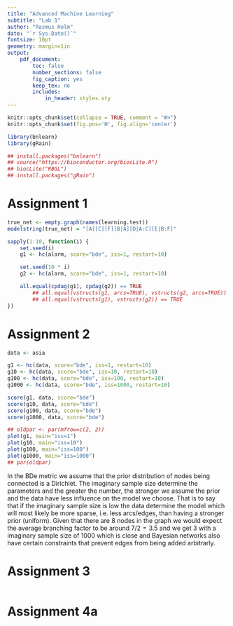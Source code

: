 ```yaml
---
title: "Advanced Machine Learning"
subtitle: "Lab 1"
author: "Rasmus Holm"
date: "`r Sys.Date()`"
fontsize: 10pt
geometry: margin=1in
output:
    pdf_document:
        toc: false
        number_sections: false
        fig_caption: yes
        keep_tex: no
        includes:
            in_header: styles.sty
---
```


```r
knitr::opts_chunk$set(collapse = TRUE, comment = "#>")
knitr::opts_chunk$set(fig.pos='H', fig.align='center')
```

```r
library(bnlearn)
library(gRain)

## install.packages("bnlearn")
## source("https://bioconductor.org/biocLite.R")
## biocLite("RBGL")
## install.packages("gRain")
```

# Assignment 1

```r
true_net <- empty.graph(names(learning.test))
modelstring(true_net) = "[A][C][F][B|A][D|A:C][E|B:F]"
```

```r
sapply(1:10, function(i) {
    set.seed(i)
    g1 <- hc(alarm, score="bde", iss=1, restart=10)

    set.seed(10 * i)
    g2 <- hc(alarm, score="bde", iss=1, restart=10)

    all.equal(cpdag(g1), cpdag(g2)) == TRUE
        ## all.equal(vstructs(g1, arcs=TRUE), vstructs(g2, arcs=TRUE)) == TRUE &&
        ## all.equal(vstructs(g1), vstructs(g2)) == TRUE
})
```

# Assignment 2

```r
data <- asia

g1 <- hc(data, score="bde", iss=1, restart=10)
g10 <- hc(data, score="bde", iss=10, restart=10)
g100 <- hc(data, score="bde", iss=100, restart=10)
g1000 <- hc(data, score="bde", iss=1000, restart=10)

score(g1, data, score="bde")
score(g10, data, score="bde")
score(g100, data, score="bde")
score(g1000, data, score="bde")
```

```r
## oldpar <- par(mfrow=c(2, 2))
plot(g1, main="iss=1")
plot(g10, main="iss=10")
plot(g100, main="iss=100")
plot(g1000, main="iss=1000")
## par(oldpar)
```

In the BDe metric we assume that the prior distribution of nodes being connected is a Dirichlet. The imaginary sample size determine the parameters and the greater the number, the stronger we assume the prior and the data have less influence on the model we choose. That is to say that if the imaginary sample size is low the data determine the model which will most likely be more sparse, i.e. less arcs/edges, than having a stronger prior (uniform). Given that there are 8 nodes in the graph we would expect the average branching factor to be around $7 / 2 = 3.5$ and we get $3$ with a imaginary sample size of 1000 which is close and Bayesian networks also have certain constraints that prevent edges from being added arbitrarly.

# Assignment 3

```r

```

# Assignment 4a

```r

```
